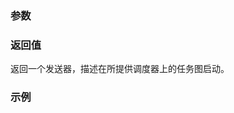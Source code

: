 {{cpp/execution/title|schedule}}
{{cpp/experimental/execution/navbar}}

{{ddcl|since=c++26|header=experimental/execution|
execution::sender auto schedule(
    execution::scheduler auto scheduler
);
}}

===参数===
{{par begin}}
{{par|scheduler|调度器，在其上安排了任务图的启动。}}
{{par end}}

===返回值===
返回一个发送器，描述在所提供调度器上的任务图启动。

===示例===
{{example}}

{{langlinks|de|en|es|fr|ja|ru}}